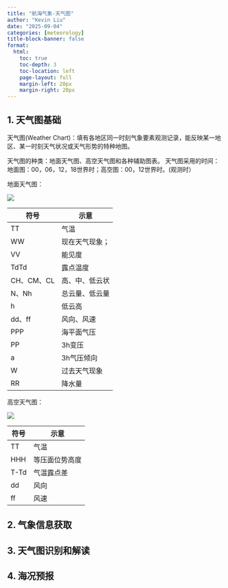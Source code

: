```yaml
---
title: "航海气象-天气图"
author: "Kevin Liu"
date: "2025-09-04"
categories: [meteorology]
title-block-banner: false
format: 
  html:
    toc: true
    toc-depth: 3
    toc-location: left
    page-layout: full
    margin-left: 20px
    margin-right: 20px
---
```


## 1. 天气图基础

天气图(Weather Chart)：填有各地区同一时刻气象要素观测记录，能反映某一地区、某一时刻天气状况或天气形势的特种地图。

天气图的种类：地面天气图、高空天气图和各种辅助图表。 天气图采用的时间：地面图：00，06，12，18世界时；高空图：00，12世界时。(观测时）

地面天气图：

![](images/paste-1.png)

| 符号       | 示意           |
|------------|----------------|
| TT         | 气温           |
| WW         | 现在天气现象； |
| VV         | 能见度         |
| TdTd       | 露点温度       |
| CH、CM、CL | 高、中、低云状 |
| N、Nh      | 总云量、低云量 |
| h          | 低云高         |
| dd、ff     | 风向、风速     |
| PPP        | 海平面气压     |
| PP         | 3h变压         |
| a          | 3h气压倾向     |
| W          | 过去天气现象   |
| RR         | 降水量         |

高空天气图：

![](images/paste-2.png)

| 符号       | 示意           |
|------------|----------------|
|TT|气温|
|HHH|等压面位势高度|
|T-Td|气温露点差|
|dd|风向|
|ff|风速|


## 2. 气象信息获取

## 3. 天气图识别和解读

## 4. 海况预报